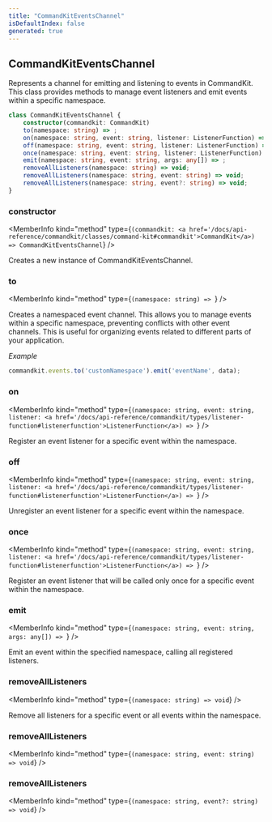 ```yaml
---
title: "CommandKitEventsChannel"
isDefaultIndex: false
generated: true
---
```



<!-- This file was generated from the CommandKit source. Do not modify. Instead, re-run the "docgen" script -->


## CommandKitEventsChannel

<GenerationInfo sourceFile="packages/commandkit/src/events/CommandKitEventsChannel.ts" sourceLine="15" packageName="commandkit" />

Represents a channel for emitting and listening to events in CommandKit.
This class provides methods to manage event listeners and emit events
within a specific namespace.

```ts title="Signature"
class CommandKitEventsChannel {
    constructor(commandkit: CommandKit)
    to(namespace: string) => ;
    on(namespace: string, event: string, listener: ListenerFunction) => ;
    off(namespace: string, event: string, listener: ListenerFunction) => ;
    once(namespace: string, event: string, listener: ListenerFunction) => ;
    emit(namespace: string, event: string, args: any[]) => ;
    removeAllListeners(namespace: string) => void;
    removeAllListeners(namespace: string, event: string) => void;
    removeAllListeners(namespace: string, event?: string) => void;
}
```

<div className="members-wrapper">

### constructor

<MemberInfo kind="method" type={`(commandkit: <a href='/docs/api-reference/commandkit/classes/command-kit#commandkit'>CommandKit</a>) => CommandKitEventsChannel`}   />

Creates a new instance of CommandKitEventsChannel.
### to

<MemberInfo kind="method" type={`(namespace: string) => `}   />

Creates a namespaced event channel. This allows you to manage events
within a specific namespace, preventing conflicts with other event channels.
This is useful for organizing events related to different parts of your application.



*Example*

```ts
commandkit.events.to('customNamespace').emit('eventName', data);
```
### on

<MemberInfo kind="method" type={`(namespace: string, event: string, listener: <a href='/docs/api-reference/commandkit/types/listener-function#listenerfunction'>ListenerFunction</a>) => `}   />

Register an event listener for a specific event within the namespace.
### off

<MemberInfo kind="method" type={`(namespace: string, event: string, listener: <a href='/docs/api-reference/commandkit/types/listener-function#listenerfunction'>ListenerFunction</a>) => `}   />

Unregister an event listener for a specific event within the namespace.
### once

<MemberInfo kind="method" type={`(namespace: string, event: string, listener: <a href='/docs/api-reference/commandkit/types/listener-function#listenerfunction'>ListenerFunction</a>) => `}   />

Register an event listener that will be called only once for a specific event
within the namespace.
### emit

<MemberInfo kind="method" type={`(namespace: string, event: string, args: any[]) => `}   />

Emit an event within the specified namespace, calling all registered listeners.
### removeAllListeners

<MemberInfo kind="method" type={`(namespace: string) => void`}   />

Remove all listeners for a specific event or all events within the namespace.
### removeAllListeners

<MemberInfo kind="method" type={`(namespace: string, event: string) => void`}   />


### removeAllListeners

<MemberInfo kind="method" type={`(namespace: string, event?: string) => void`}   />




</div>
